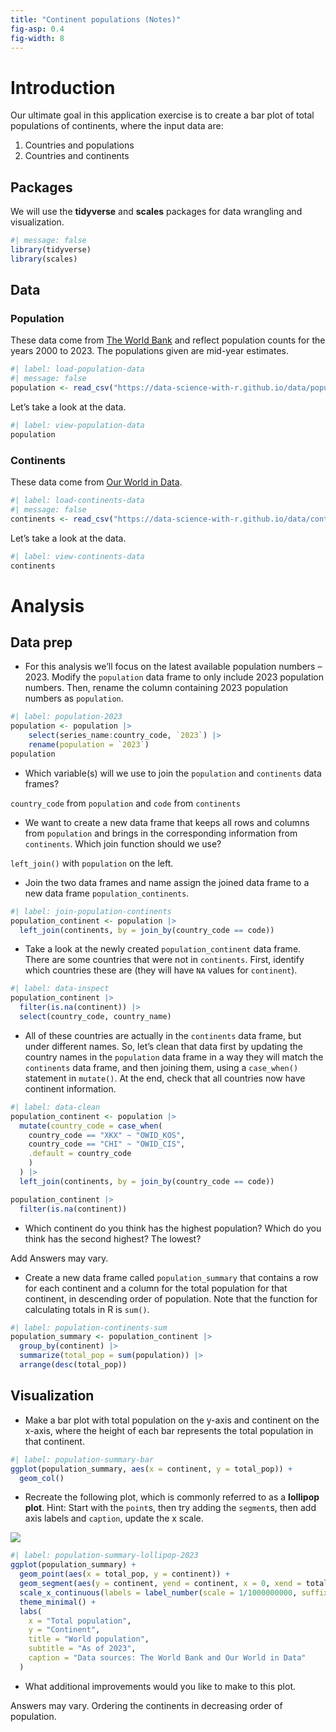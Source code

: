 ```yaml
---
title: "Continent populations (Notes)"
fig-asp: 0.4
fig-width: 8
---
```


# Introduction

Our ultimate goal in this application exercise is to create a bar plot of total populations of continents, where the input data are:

1.  Countries and populations
2.  Countries and continents

## Packages

We will use the **tidyverse** and **scales** packages for data wrangling and visualization.

```r
#| message: false
library(tidyverse)
library(scales)
```

## Data

### Population

These data come from [The World Bank](https://databank.worldbank.org/reports.aspx?source=2&series=SP.POP.TOTL&country=#) and reflect population counts for the years 2000 to 2023.
The populations given are mid-year estimates.

```r
#| label: load-population-data
#| message: false
population <- read_csv("https://data-science-with-r.github.io/data/population.csv")
```

Let's take a look at the data.

```r
#| label: view-population-data
population
```

### Continents

These data come from [Our World in Data](https://ourworldindata.org/grapher/continents-according-to-our-world-in-data).

```r
#| label: load-continents-data
#| message: false
continents <- read_csv("https://data-science-with-r.github.io/data/continents.csv")
```

Let's take a look at the data.

```r
#| label: view-continents-data
continents
```

# Analysis

## Data prep

-   For this analysis we'll focus on the latest available population numbers -- 2023. Modify the `population` data frame to only include 2023 population numbers. Then, rename the column containing 2023 population numbers as `population`.

```r
#| label: population-2023
population <- population |>
    select(series_name:country_code, `2023`) |>
    rename(population = `2023`)
population
```

-   Which variable(s) will we use to join the `population` and `continents` data frames?

`country_code` from `population` and `code` from `continents`

-   We want to create a new data frame that keeps all rows and columns from `population` and brings in the corresponding information from `continents`. Which join function should we use?

`left_join()` with `population` on the left.

-   Join the two data frames and name assign the joined data frame to a new data frame `population_continents`.

```r
#| label: join-population-continents
population_continent <- population |>
  left_join(continents, by = join_by(country_code == code))
```

-   Take a look at the newly created `population_continent` data frame. There are some countries that were not in `continents`. First, identify which countries these are (they will have `NA` values for `continent`).

```r
#| label: data-inspect
population_continent |>
  filter(is.na(continent)) |>
  select(country_code, country_name)
```

-   All of these countries are actually in the `continents` data frame, but under different names. So, let's clean that data first by updating the country names in the `population` data frame in a way they will match the `continents` data frame, and then joining them, using a `case_when()` statement in `mutate()`. At the end, check that all countries now have continent information.

```r
#| label: data-clean
population_continent <- population |>
  mutate(country_code = case_when(
    country_code == "XKX" ~ "OWID_KOS",
    country_code == "CHI" ~ "OWID_CIS",
    .default = country_code
    )
  ) |>
  left_join(continents, by = join_by(country_code == code))

population_continent |>
  filter(is.na(continent))
```

-   Which continent do you think has the highest population? Which do you think has the second highest? The lowest?

Add Answers may vary.

-   Create a new data frame called `population_summary` that contains a row for each continent and a column for the total population for that continent, in descending order of population. Note that the function for calculating totals in R is `sum()`.

```r
#| label: population-continents-sum
population_summary <- population_continent |>
  group_by(continent) |>
  summarize(total_pop = sum(population)) |>
  arrange(desc(total_pop))
```

## Visualization

-   Make a bar plot with total population on the y-axis and continent on the x-axis, where the height of each bar represents the total population in that continent.

```r
#| label: population-summary-bar
ggplot(population_summary, aes(x = continent, y = total_pop)) +
  geom_col()
```

-   Recreate the following plot, which is commonly referred to as a **lollipop plot**. Hint: Start with the `point`s, then try adding the `segment`s, then add axis labels and `caption`, update the x scale.

![](https://data-science-with-r.github.io/images/population-summary-lollipop-2023.png)

```r
#| label: population-summary-lollipop-2023
ggplot(population_summary) +
  geom_point(aes(x = total_pop, y = continent)) +
  geom_segment(aes(y = continent, yend = continent, x = 0, xend = total_pop)) +
  scale_x_continuous(labels = label_number(scale = 1/1000000000, suffix = " bil")) +
  theme_minimal() +
  labs(
    x = "Total population",
    y = "Continent",
    title = "World population",
    subtitle = "As of 2023",
    caption = "Data sources: The World Bank and Our World in Data"
  )
```

-   What additional improvements would you like to make to this plot.

Answers may vary.
Ordering the continents in decreasing order of population.
